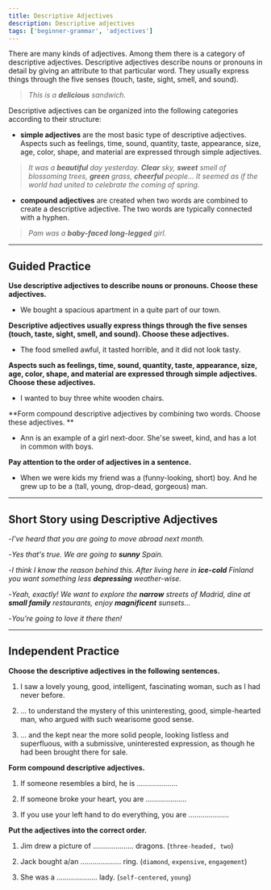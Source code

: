 ```yaml
---
title: Descriptive Adjectives
description: Descriptive adjectives
tags: ['beginner-grammar', 'adjectives']
---
```



There are many kinds of adjectives. Among them there is a category of descriptive adjectives. Descriptive adjectives describe nouns or pronouns in detail by giving an attribute to that particular word. They usually express things through the five senses (touch, taste, sight, smell, and sound).

> _This is a **delicious** sandwich._

Descriptive adjectives can be organized into the following categories according to their structure:

- **simple adjectives** are the most basic type of descriptive adjectives. Aspects such as feelings, time, sound, quantity, taste, appearance, size, age, color, shape, and material are expressed through simple adjectives.

> _It was a **beautiful** day yesterday. **Clear** sky, **sweet** smell of blossoming trees, **green** grass, **cheerful** people... It seemed as if the world had united to celebrate the coming of spring._

- **compound adjectives** are created when two words are combined to create a descriptive adjective. The two words are typically connected with a hyphen.

> _Pam was a **baby-faced long-legged** girl._

---

## Guided Practice

**Use descriptive adjectives to describe nouns or pronouns. Choose these adjectives.**

- We bought a spacious apartment in a quite part of our town. <InfoTooltip label="spacious, quite" />

**Descriptive adjectives usually express things through the five senses (touch, taste, sight, smell, and sound). Choose these adjectives.**

- The food smelled awful, it tasted horrible, and it did not look tasty. <InfoTooltip label="awful, horrible, tasty" />

**Aspects such as feelings, time, sound, quantity, taste, appearance, size, age, color, shape, and material are expressed through simple adjectives. Choose these adjectives.**

- I wanted to buy three white wooden chairs. <InfoTooltip label="three white wooden" />

**Form compound descriptive adjectives by combining two words. Choose these adjectives. **

- Ann is an example of a girl next-door. She'se sweet, kind, and has a lot in common with boys. <InfoTooltip label="next-door" />

**Pay attention to the order of adjectives in a sentence.**

- When we were kids my friend was a (funny-looking, short) boy. And he grew up to be a (tall, young, drop-dead, gorgeous) man. <InfoTooltip label="When we were kids my friend was a funny-looking short boy. And he grew up to be a drop-dead gorgeous tall young man." />

---

## Short Story using Descriptive Adjectives

-_I've heard that you are going to move abroad next month._

-_Yes that's true. We are going to **sunny** Spain._

-_I think I know the reason behind this. After living here in **ice-cold** Finland you want something less **depressing** weather-wise._

-_Yeah, exactly! We want to explore the **narrow** streets of Madrid, dine at **small family** restaurants, enjoy **magnificent** sunsets..._

-_You're going to love it there then!_

---

## Independent Practice

**Choose the descriptive adjectives in the following sentences.**

1. I saw a lovely young, good, intelligent, fascinating woman, such as I had never before. <InfoTooltip label="lovely young, good, intelligent, fascinating" />

2. ... to understand the mystery of this uninteresting, good, simple-hearted man, who argued with such wearisome good sense. <InfoTooltip label="uninteresting, good, simple-hearted, wearisome good" />

3. ... and the kept near the more solid people, looking listless and superfluous, with a submissive, uninterested expression, as though he had been brought there for sale. <InfoTooltip label="solid, listless, superfluous, submissive, uninterested" />

**Form compound descriptive adjectives.**

1. If someone resembles a bird, he is .................... <InfoTooltip label="bird-like" />

2. If someone broke your heart, you are .................... <InfoTooltip label="broken-hearted" />

3. If you use your left hand to do everything, you are .................... <InfoTooltip label="left-handed" />

**Put the adjectives into the correct order.**

1. Jim drew a picture of .................... dragons. (`three-headed, two`) <InfoTooltip label="Jim drew a picture of two three-headed dragons." />

2. Jack bought a/an .................... ring. (`diamond`, `expensive`, `engagement`) <InfoTooltip label="Jack bought an expensive diamond engagement ring." />

3. She was a .................... lady. (`self-centered`, `young`) <InfoTooltip label="She was a self-centered young lady." />
